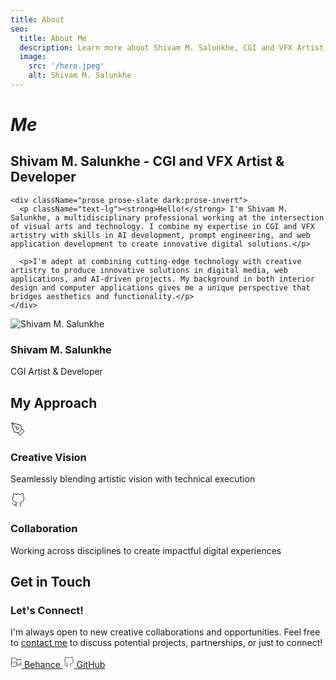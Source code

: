 ```yaml
---
title: About
seo:
  title: About Me
  description: Learn more about Shivam M. Salunkhe, CGI and VFX Artist, AI Developer, Prompt Engineer, and Web App Developer.
  image:
    src: '/hero.jpeg'
    alt: Shivam M. Salunkhe
---
```



# *Me*

<div className="grid grid-cols-1 md:grid-cols-3 gap-8 mb-12">
  <div className="md:col-span-2">
    <h2 className="text-2xl font-serif italic mb-4">Shivam M. Salunkhe - CGI and VFX Artist & Developer</h2>
    
    <div className="prose prose-slate dark:prose-invert">
      <p className="text-lg"><strong>Hello!</strong> I'm Shivam M. Salunkhe, a multidisciplinary professional working at the intersection of visual arts and technology. I combine my expertise in CGI and VFX artistry with skills in AI development, prompt engineering, and web application development to create innovative digital solutions.</p>
      
      <p>I'm adept at combining cutting-edge technology with creative artistry to produce innovative solutions in digital media, web applications, and AI-driven projects. My background in both interior design and computer applications gives me a unique perspective that bridges aesthetics and functionality.</p>
    </div>
  </div>
  
  <div className="bg rounded-lg overflow-hidden relative md:col-span-1">
    <Image 
      src="/sms.jpg" 
      alt="Shivam M. Salunkhe" 
      width={400} 
      height={500}
      className="object-cover w-full h-full" 
    />
    <div className="absolute bottom-0 left-0 right-0 bg-gradient-to-t from-black/70 to-transparent p-4">
      <h3 className="text-white font-bold">Shivam M. Salunkhe</h3>
      <p className="text-white/80 text-sm">CGI Artist & Developer</p>
    </div>
  </div>
</div>

## My Approach

<div className="grid grid-cols-1 md:grid-cols-3 gap-6 mb-12">
  <div className="bg-muted p-6 rounded-lg flex flex-col items-center text-center">
    <div className="w-16 h-16 bg-main text-main rounded-full flex items-center justify-center mb-4">
      <svg xmlns="http://www.w3.org/2000/svg" width="24" height="24" viewBox="0 0 24 24" fill="none" stroke="currentColor" strokeWidth="2" strokeLinecap="round" strokeLinejoin="round"><path d="M12 19l7-7 3 3-7 7-3-3z"></path><path d="M18 13l-1.5-7.5L2 2l3.5 14.5L13 18l5-5z"></path><path d="M2 2l7.586 7.586"></path><circle cx="11" cy="11" r="2"></circle></svg>
    </div>
    <h3 className="text-xl font-bold mb-2">Creative Vision</h3>
    <p>Seamlessly blending artistic vision with technical execution</p>
  </div>
  
  <div className="bg-muted p-6 rounded-lg flex flex-col items-center text-center">
    <div className="w-16 h-16 bg-main text-main rounded-full flex items-center justify-center mb-4">
      <svg xmlns="http://www.w3.org/2000/svg" width="24" height="24" viewBox="0 0 24 24" fill="none" stroke="currentColor" strokeWidth="2" strokeLinecap="round" strokeLinejoin="round"><path d="M9 19c-5 1.5-5-2.5-7-3m14 6v-3.87a3.37 3.37 0 0 0-.94-2.61c3.14-.35 6.44-1.54 6.44-7A5.44 5.44 0 0 0 20 4.77 5.07 5.07 0 0 0 19.91 1S18.73.65 16 2.48a13.38 13.38 0 0 0-7 0C6.27.65 5.09 1 5.09 1A5.07 5.07 0 0 0 5 4.77a5.44 5.44 0 0 0-1.5 3.78c0 5.42 3.3 6.61 6.44 7A3.37 3.37 0 0 0 9 18.13V22"></path></svg>
    </div>
    <h3 className="text-xl font-bold mb-2">Collaboration</h3>
    <p>Working across disciplines to create impactful digital experiences</p>
  </div>
</div>

## Get in Touch

<div className="bg-muted p-6 rounded-lg mb-8">
  <h3 className="text-xl font-bold mb-4">Let's Connect!</h3>
  <p className="mb-6">I'm always open to new creative collaborations and opportunities. Feel free to <a href="/contact" className="text-main hover:underline">contact me</a> to discuss potential projects, partnerships, or just to connect!</p>
  
  <div className="flex flex-wrap gap-4">
    <a href="https://www.behance.net/SMSXART" className="inline-flex items-center px-4 py-2 bg-main text-main rounded hover:opacity-90">
      <svg xmlns="http://www.w3.org/2000/svg" width="18" height="18" viewBox="0 0 24 24" fill="none" stroke="currentColor" strokeWidth="2" strokeLinecap="round" strokeLinejoin="round" className="mr-2"><path d="M8 3H2v18h7.3c1.5 0 4.5-1.5 4.5-5.5 0-3-2-4.5-3.5-4.5C11.5 11 14 9.5 14 6.5 14 3.5 10.5 3 8 3Z"></path><path d="M10 13H2"></path><path d="M22 9V6h-8"></path><path d="M22 12v6h-8v-6"></path><path d="M22 15h-4"></path></svg>
      <span>Behance</span>
    </a>
    <a href="https://github.com/sms03" className="inline-flex items-center px-4 py-2 bg-main text-main rounded hover:opacity-90">
      <svg xmlns="http://www.w3.org/2000/svg" width="18" height="18" viewBox="0 0 24 24" fill="none" stroke="currentColor" strokeWidth="2" strokeLinecap="round" strokeLinejoin="round" className="mr-2"><path d="M9 19c-5 1.5-5-2.5-7-3m14 6v-3.87a3.37 3.37 0 0 0-.94-2.61c3.14-.35 6.44-1.54 6.44-7A5.44 5.44 0 0 0 20 4.77 5.07 5.07 0 0 0 19.91 1S18.73.65 16 2.48a13.38 13.38 0 0 0-7 0C6.27.65 5.09 1 5.09 1A5.07 5.07 0 0 0 5 4.77a5.44 5.44 0 0 0-1.5 3.78c0 5.42 3.3 6.61 6.44 7A3.37 3.37 0 0 0 9 18.13V22"></path></svg>
      <span>GitHub</span>
    </a>
  </div>
</div>